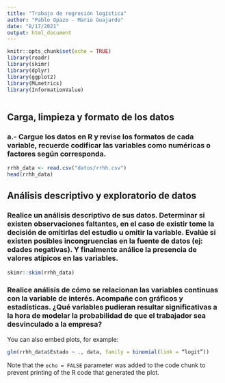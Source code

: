 ```yaml
---
title: "Trabajo de regresión logística"
author: "Pablo Opazo - Mario Guajardo"
date: "8/17/2021"
output: html_document
---
```


```r
knitr::opts_chunk$set(echo = TRUE)
library(readr)
library(skimr)
library(dplyr)
library(ggplot2)
library(MLmetrics)
library(InformationValue)



```

## Carga, limpieza y formato de los datos

### a.- Cargue los datos en R y revise los formatos de cada variable, recuerde codificar las variables como numéricas o factores según corresponda.
```r

rrhh_data <- read.csv("datos/rrhh.csv")
head(rrhh_data)


```

## Análisis descriptivo y exploratorio de datos
### Realice un análisis descriptivo de sus datos. Determinar si existen observaciones faltantes, en el caso de existir tome la decisión de omitirlas del estudio u omitir la variable. Evalúe si existen posibles incongruencias en la fuente de datos (ej: edades negativas). Y finalmente análice la presencia de valores atípicos en las variables. 
```r
skimr::skim(rrhh_data)
```

### Realice análisis de cómo se relacionan las variables continuas con la variable de interés. Acompañe con gráficos y estadísticas. ¿Qué variables pudieran resultar significativas a la hora de modelar la probabilidad de que el trabajador sea desvinculado a la empresa?


You can also embed plots, for example:

```r
glm(rrhh_data$Estado ~ ., data, family = binomial(link = “logit”))
```

Note that the `echo = FALSE` parameter was added to the code chunk to prevent printing of the R code that generated the plot.
